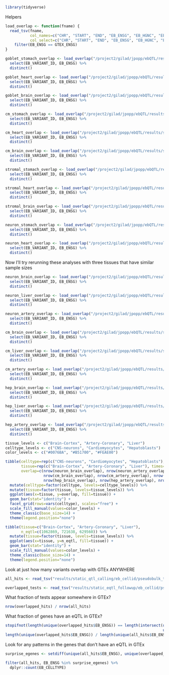 ```r
library(tidyverse)
```

Helpers
```r
load_overlap <- function(fname) {
  read_tsv(fname, 
           col_names=c("CHR", "START", "END", "EB_ENSG", "EB_HGNC", "EB_VARIANT_ID", "GTEX_CHR", "GTEX_START", "GTEX_END", "GTEX_ENSG", "GTEX_REF", "GTEX_ALT"),
           col_select=c("CHR", "START", "END", "EB_ENSG", "EB_HGNC", "EB_VARIANT_ID", "GTEX_ENSG")) %>%
    filter(EB_ENSG == GTEX_ENSG)
}
```


```r
goblet_stomach_overlap <- load_overlap("/project2/gilad/jpopp/ebQTL/results/static_eqtl_followup/eb_cellid/pseudobulk_tmm/basic/Goblet-cells/8pcs/eqtl_overlap.Stomach.bed") %>%
  select(EB_VARIANT_ID, EB_ENSG) %>%
  distinct()

goblet_heart_overlap <- load_overlap("/project2/gilad/jpopp/ebQTL/results/static_eqtl_followup/eb_cellid/pseudobulk_tmm/basic/Goblet-cells/8pcs/eqtl_overlap.Heart_Left_Ventricle.bed") %>%
  select(EB_VARIANT_ID, EB_ENSG) %>%
  distinct()

goblet_brain_overlap <- load_overlap("/project2/gilad/jpopp/ebQTL/results/static_eqtl_followup/eb_cellid/pseudobulk_tmm/basic/Goblet-cells/8pcs/eqtl_overlap.Brain_Cortex.bed") %>%
  select(EB_VARIANT_ID, EB_ENSG) %>%
  distinct()
```

```r
cm_stomach_overlap <- load_overlap("/project2/gilad/jpopp/ebQTL/results/static_eqtl_followup/eb_cellid/pseudobulk_tmm/basic/Stromal-cells/8pcs/eqtl_overlap.Stomach.bed") %>%
  select(EB_VARIANT_ID, EB_ENSG) %>%
  distinct()

cm_heart_overlap <- load_overlap("/project2/gilad/jpopp/ebQTL/results/static_eqtl_followup/eb_cellid/pseudobulk_tmm/basic/Stromal-cells/8pcs/eqtl_overlap.Heart_Left_Ventricle.bed") %>%
  select(EB_VARIANT_ID, EB_ENSG) %>%
  distinct()

cm_brain_overlap <- load_overlap("/project2/gilad/jpopp/ebQTL/results/static_eqtl_followup/eb_cellid/pseudobulk_tmm/basic/Stromal-cells/8pcs/eqtl_overlap.Brain_Cortex.bed") %>%
  select(EB_VARIANT_ID, EB_ENSG) %>%
  distinct()
```
```r
stromal_stomach_overlap <- load_overlap("/project2/gilad/jpopp/ebQTL/results/static_eqtl_followup/eb_cellid/pseudobulk_tmm/basic/Stromal-cells/8pcs/eqtl_overlap.Stomach.bed") %>%
  select(EB_VARIANT_ID, EB_ENSG) %>%
  distinct()

stromal_heart_overlap <- load_overlap("/project2/gilad/jpopp/ebQTL/results/static_eqtl_followup/eb_cellid/pseudobulk_tmm/basic/Stromal-cells/8pcs/eqtl_overlap.Heart_Left_Ventricle.bed") %>%
  select(EB_VARIANT_ID, EB_ENSG) %>%
  distinct()

stromal_brain_overlap <- load_overlap("/project2/gilad/jpopp/ebQTL/results/static_eqtl_followup/eb_cellid/pseudobulk_tmm/basic/Stromal-cells/8pcs/eqtl_overlap.Brain_Cortex.bed") %>%
  select(EB_VARIANT_ID, EB_ENSG) %>%
  distinct()
```

```r
neuron_stomach_overlap <- load_overlap("/project2/gilad/jpopp/ebQTL/results/static_eqtl_followup/eb_cellid/pseudobulk_tmm/basic/CNS-neurons/8pcs/eqtl_overlap.Stomach.bed") %>%
  select(EB_VARIANT_ID, EB_ENSG) %>%
  distinct()

neuron_heart_overlap <- load_overlap("/project2/gilad/jpopp/ebQTL/results/static_eqtl_followup/eb_cellid/pseudobulk_tmm/basic/CNS-neurons/8pcs/eqtl_overlap.Heart_Left_Ventricle.bed") %>%
  select(EB_VARIANT_ID, EB_ENSG) %>%
  distinct()
```

Now I'll try rerunning these analyses with three tissues that have similar sample sizes
```r
neuron_brain_overlap <- load_overlap("/project2/gilad/jpopp/ebQTL/results/static_eqtl_followup/eb_cellid/pseudobulk_tmm/basic/CNS-neurons/8pcs/eqtl_overlap.Brain_Cortex.bed") %>%
  select(EB_VARIANT_ID, EB_ENSG) %>%
  distinct()

neuron_liver_overlap <- load_overlap("/project2/gilad/jpopp/ebQTL/results/static_eqtl_followup/eb_cellid/pseudobulk_tmm/basic/CNS-neurons/8pcs/eqtl_overlap.Liver.bed") %>%
  select(EB_VARIANT_ID, EB_ENSG) %>%
  distinct()

neuron_artery_overlap <- load_overlap("/project2/gilad/jpopp/ebQTL/results/static_eqtl_followup/eb_cellid/pseudobulk_tmm/basic/CNS-neurons/8pcs/eqtl_overlap.Artery_Coronary.bed") %>%
  select(EB_VARIANT_ID, EB_ENSG) %>%
  distinct()
```

```r
cm_brain_overlap <- load_overlap("/project2/gilad/jpopp/ebQTL/results/static_eqtl_followup/eb_cellid/pseudobulk_tmm/basic/Cardiomyocytes/8pcs/eqtl_overlap.Brain_Cortex.bed") %>%
  select(EB_VARIANT_ID, EB_ENSG) %>%
  distinct()

cm_liver_overlap <- load_overlap("/project2/gilad/jpopp/ebQTL/results/static_eqtl_followup/eb_cellid/pseudobulk_tmm/basic/Cardiomyocytes/8pcs/eqtl_overlap.Liver.bed") %>%
  select(EB_VARIANT_ID, EB_ENSG) %>%
  distinct()

cm_artery_overlap <- load_overlap("/project2/gilad/jpopp/ebQTL/results/static_eqtl_followup/eb_cellid/pseudobulk_tmm/basic/Cardiomyocytes/8pcs/eqtl_overlap.Artery_Coronary.bed") %>%
  select(EB_VARIANT_ID, EB_ENSG) %>%
  distinct()
```

```r
hep_brain_overlap <- load_overlap("/project2/gilad/jpopp/ebQTL/results/static_eqtl_followup/eb_cellid/pseudobulk_tmm/basic/Hepatoblasts/8pcs/eqtl_overlap.Brain_Cortex.bed") %>%
  select(EB_VARIANT_ID, EB_ENSG) %>%
  distinct()

hep_liver_overlap <- load_overlap("/project2/gilad/jpopp/ebQTL/results/static_eqtl_followup/eb_cellid/pseudobulk_tmm/basic/Hepatoblasts/8pcs/eqtl_overlap.Liver.bed") %>%
  select(EB_VARIANT_ID, EB_ENSG) %>%
  distinct()

hep_artery_overlap <- load_overlap("/project2/gilad/jpopp/ebQTL/results/static_eqtl_followup/eb_cellid/pseudobulk_tmm/basic/Hepatoblasts/8pcs/eqtl_overlap.Artery_Coronary.bed") %>%
  select(EB_VARIANT_ID, EB_ENSG) %>%
  distinct()
```

```r
tissue_levels <- c("Brain-Cortex", "Artery-Coronary", "Liver")
celltype_levels <- c("CNS-neurons", "Cardiomyocytes", "Hepatoblasts")
color_levels <- c("#0076BA", "#B51700", "#FEAE00")

tibble(celltype=rep(c("CNS-neurons", "Cardiomyocytes", "Hepatoblasts"), each=3),
       tissue=rep(c("Brain-Cortex", "Artery-Coronary", "Liver"), times=3),
       overlap=c(nrow(neuron_brain_overlap), nrow(neuron_artery_overlap), nrow(neuron_liver_overlap),
                 nrow(cm_brain_overlap), nrow(cm_artery_overlap), nrow(cm_liver_overlap),
                 nrow(hep_brain_overlap), nrow(hep_artery_overlap), nrow(hep_liver_overlap))) %>%
  mutate(celltype=factor(celltype, levels=celltype_levels)) %>%
  mutate(tissue=factor(tissue, levels=tissue_levels)) %>%
  ggplot(aes(x=tissue, y=overlap, fill=tissue)) +
  geom_bar(stat="identity") + 
  facet_grid(rows=vars(celltype), scales="free") +
  scale_fill_manual(values=color_levels) +
  theme_classic(base_size=14) +
  theme(legend.position="none")
```

```r
tibble(tissue=c("Brain-Cortex", "Artery-Coronary", "Liver"),
       n_eqtl=c(1062869, 721638, 629560)) %>%
  mutate(tissue=factor(tissue, levels=tissue_levels)) %>%
  ggplot(aes(x=tissue, y=n_eqtl, fill=tissue)) +
  geom_bar(stat="identity") + 
  scale_fill_manual(values=color_levels) +
  theme_classic(base_size=14) +
  theme(legend.position="none")
```

Look at just how many variants overlap with GTEx ANYWHERE
```r
all_hits <- read_tsv("results/static_qtl_calling/eb_cellid/pseudobulk_tmm/basic/8pcs/signif_variant_gene_pairs.bed")
```

```r
overlapped_tests <- read_tsv("results/static_eqtl_followup/eb_cellid/pseudobulk_tmm/basic/8pcs/signif_variant_gene_pairs.full_gtex_overlap.bed", col_names=c("EB_CHR", "EB_START", "EB_END", "EB_ENSG", "EB_HGNC", "EB_rsID", "Type", "GTEX_CHR", "GTEX_START", "GTEX_END", "GTEX_ENSG", "GTEX_REF", "GTEX_ALT"))
```

What fraction of tests appear somewhere in GTEx?
```r
nrow(overlapped_hits) / nrow(all_hits)
```

What fraction of genes have an eQTL in GTEx?
```r
stopifnot(length(unique(overlapped_hits$EB_ENSG)) == length(intersect(unique(overlapped_hits$EB_ENSG), 
                                                                      unique(all_hits$EB_ENSG))))
length(unique(overlapped_hits$EB_ENSG)) / length(unique(all_hits$EB_ENSG))
```

Look for any patterns in the genes that don't have an eQTL in GTEx
```r
surprise_egenes <- setdiff(unique(all_hits$EB_ENSG), unique(overlapped_hits$EB_ENSG))
```

```r
filter(all_hits, EB_ENSG %in% surprise_egenes) %>%
  dplyr::count(EB_CELLTYPE)
```

